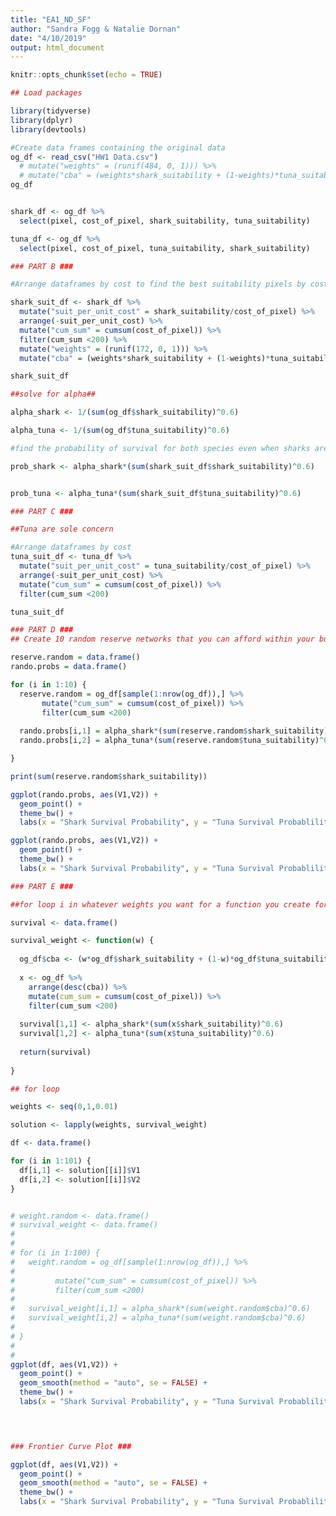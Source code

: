 ```yaml
---
title: "EA1_ND_SF"
author: "Sandra Fogg & Natalie Dornan"
date: "4/10/2019"
output: html_document
---
```


```r
knitr::opts_chunk$set(echo = TRUE)
```

```r
## Load packages

library(tidyverse)
library(dplyr)
library(devtools)
```

```r
#Create data frames containing the original data
og_df <- read_csv("HW1 Data.csv") 
  # mutate("weights" = (runif(484, 0, 1))) %>%
  # mutate("cba" = (weights*shark_suitability + (1-weights)*tuna_suitability)/cost_of_pixel)
og_df


shark_df <- og_df %>% 
  select(pixel, cost_of_pixel, shark_suitability, tuna_suitability)

tuna_df <- og_df %>% 
  select(pixel, cost_of_pixel, tuna_suitability, shark_suitability)
```


```r

### PART B ###

#Arrange dataframes by cost to find the best suitability pixels by cost

shark_suit_df <- shark_df %>% 
  mutate("suit_per_unit_cost" = shark_suitability/cost_of_pixel) %>% 
  arrange(-suit_per_unit_cost) %>%
  mutate("cum_sum" = cumsum(cost_of_pixel)) %>%
  filter(cum_sum <200) %>%
  mutate("weights" = (runif(172, 0, 1))) %>%
  mutate("cba" = (weights*shark_suitability + (1-weights)*tuna_suitability)/cost_of_pixel)

shark_suit_df

```

```r

##solve for alpha##

alpha_shark <- 1/(sum(og_df$shark_suitability)^0.6)

alpha_tuna <- 1/(sum(og_df$tuna_suitability)^0.6)

#find the probability of survival for both species even when sharks are sole concern

prob_shark <- alpha_shark*(sum(shark_suit_df$shark_suitability)^0.6)


prob_tuna <- alpha_tuna*(sum(shark_suit_df$tuna_suitability)^0.6)

```


```r

### PART C ###

##Tuna are sole concern

#Arrange dataframes by cost
tuna_suit_df <- tuna_df %>% 
  mutate("suit_per_unit_cost" = tuna_suitability/cost_of_pixel) %>% 
  arrange(-suit_per_unit_cost) %>%
  mutate("cum_sum" = cumsum(cost_of_pixel)) %>%
  filter(cum_sum <200)

tuna_suit_df

```


```r

### PART D ###
## Create 10 random reserve networks that you can afford within your budget. Show probability performance on a figure. 

reserve.random = data.frame()
rando.probs = data.frame()

for (i in 1:10) {
  reserve.random = og_df[sample(1:nrow(og_df)),] %>%
       mutate("cum_sum" = cumsum(cost_of_pixel)) %>%
       filter(cum_sum <200) 
  
  rando.probs[i,1] = alpha_shark*(sum(reserve.random$shark_suitability)^0.6)
  rando.probs[i,2] = alpha_tuna*(sum(reserve.random$tuna_suitability)^0.6)

}

print(sum(reserve.random$shark_suitability))

ggplot(rando.probs, aes(V1,V2)) +
  geom_point() +
  theme_bw() +
  labs(x = "Shark Survival Probability", y = "Tuna Survival Probablility", title = "Shark vs. Tuna Survival Probabilities for 10 Random Reserves")


```


```r
ggplot(rando.probs, aes(V1,V2)) +
  geom_point() +
  theme_bw() +
  labs(x = "Shark Survival Probability", y = "Tuna Survival Probablility", title = "Shark vs. Tuna Survival Probabilities for 10 Random Reserves")
```


```r

### PART E ###

##for loop i in whatever weights you want for a function you create for the probability calculation

survival <- data.frame()

survival_weight <- function(w) {
  
  og_df$cba <- (w*og_df$shark_suitability + (1-w)*og_df$tuna_suitability)/og_df$cost_of_pixel
  
  x <- og_df %>%
    arrange(desc(cba)) %>%
    mutate(cum_sum = cumsum(cost_of_pixel)) %>%
    filter(cum_sum <200)
  
  survival[1,1] <- alpha_shark*(sum(x$shark_suitability)^0.6)
  survival[1,2] <- alpha_tuna*(sum(x$tuna_suitability)^0.6)
  
  return(survival)
  
}

## for loop

weights <- seq(0,1,0.01)

solution <- lapply(weights, survival_weight)

df <- data.frame()

for (i in 1:101) {
  df[i,1] <- solution[[i]]$V1
  df[i,2] <- solution[[i]]$V2
}


# weight.random <- data.frame()
# survival_weight <- data.frame()
# 
# 
# for (i in 1:100) {
#   weight.random = og_df[sample(1:nrow(og_df)),] %>%
#         
#         mutate("cum_sum" = cumsum(cost_of_pixel)) %>%
#         filter(cum_sum <200) 
#   
#   survival_weight[i,1] = alpha_shark*(sum(weight.random$cba)^0.6)
#   survival_weight[i,2] = alpha_tuna*(sum(weight.random$cba)^0.6)
# 
# }
# 
# 
ggplot(df, aes(V1,V2)) +
  geom_point() +
  geom_smooth(method = "auto", se = FALSE) +
  theme_bw() +
  labs(x = "Shark Survival Probability", y = "Tuna Survival Probablility", title = "Shark vs. Tuna Efficiency Frontier Curve")

 



```


```r

### Frontier Curve Plot ###

ggplot(df, aes(V1,V2)) +
  geom_point() +
  geom_smooth(method = "auto", se = FALSE) +
  theme_bw() +
  labs(x = "Shark Survival Probability", y = "Tuna Survival Probablility", title = "Shark vs. Tuna Efficiency Frontier Curve")

```


